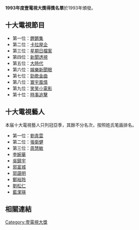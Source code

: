 '''1993年度壹電視大獎得獎名單'''於1993年頒發。

== 十大電視節目 ==
*第一位：[[鏗鏘集|鏗鏘集]]
*第二位：[[卡拉屋企|卡拉屋企]]
*第三位：[[星期日檔案|星期日檔案]]
*第四位：[[新聞透視|新聞透視]]
*第五位：[[大時代|大時代]]
*第六位：[[娛樂新聞眼|娛樂新聞眼]]
*第七位：[[勁歌金曲|勁歌金曲]]
*第八位：[[寰宇風情|寰宇風情]]
*第九位：[[笑笑小電影|笑笑小電影]]
*第十位：[[時事追擊|時事追擊]]

== 十大電視藝人 ==
本届十大電視藝人只列冠亞季，其餘不分名次，按照姓氏笔画排名。
*第一位：[[劉青雲|劉青雲]]
*第二位：[[張衛健|張衛健]]
*第三位：[[周慧敏|周慧敏]]
*[[李婉華|李婉華]]
*[[吳鎮宇|吳鎮宇]]
*[[郭富城|郭富城]]
*[[郭藹明|郭藹明]]
*[[鄭裕玲|鄭裕玲]]
*[[劉松仁|劉松仁]]
*[[藍潔瑛|藍潔瑛]]

== 相關連結 ==
{{壹電視大獎}}
{{香港電視頒獎典禮}}

[[Category:壹電視大獎|Category:壹電視大獎]]